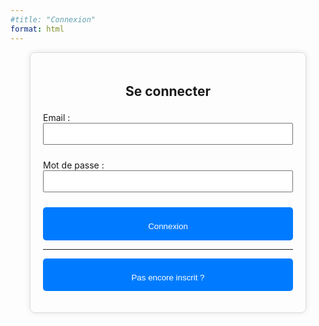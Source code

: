 ```yaml
---
#title: "Connexion"
format: html
---
```


::: {style="max-width: 400px; margin: auto; padding: 20px; border: 1px solid #ddd; border-radius: 8px; box-shadow: 0px 0px 10px rgba(0, 0, 0, 0.1);"}
<h2 style="text-align: center;">

Se connecter

</h2>

<form id="login-form">

<label for="email">Email :</label> <input type="email" id="email" name="email" required style="width: 100%; padding: 8px; margin-bottom: 10px;">

<label for="password">Mot de passe :</label> <input type="password" id="password" name="password" required style="width: 100%; padding: 8px; margin-bottom: 10px;">

<button type="submit" style="width: 100%; padding-top: 10px; background-color: #007BFF; color: white; border: none; border-radius: 5px; cursor: pointer;">

Connexion

</button>

<hr></hr>

<button type="submit" style="width: 100%; padding-top: 10px; background-color: #007BFF; color: white; border: none; border-radius: 5px; cursor: pointer;">

Pas encore inscrit ?

</button>

</form>

<!-- <p id="error-message" style="color: red; text-align: center; display: none;"> -->

<!-- Email ou mot de passe incorrect. -->

<!-- </p> -->
:::

```{=html}
<script>
  document.getElementById("login-form").addEventListener("submit", async function(event) {
    event.preventDefault();

    const email = document.getElementById("email").value.trim();
    const password = document.getElementById("password").value.trim();

    const supabaseUrl = "https://xyumeteavzfarpcbedqh.supabase.co";
    const supabaseKey = "eyJhbGciOiJIUzI1NiIsInR5cCI6IkpXVCJ9.eyJpc3MiOiJzdXBhYmFzZSIsInJlZiI6Inh5dW1ldGVhdnpmYXJwY2JlZHFoIiwicm9sZSI6ImFub24iLCJpYXQiOjE3NDM1OTAzNTUsImV4cCI6MjA1OTE2NjM1NX0.tuKfWfR-z6fye-Jr37Hp9pKfYVb9qX59j3jusnMKsZw";
    const tableName = "database_connexion_questionnaire";

    const response = await fetch(`${supabaseUrl}/rest/v1/${tableName}?email=eq.${email}&password=eq.${password}`, {
      method: "GET",
      headers: {
        apikey: supabaseKey,
        Authorization: `Bearer ${supabaseKey}`,
        "Content-Type": "application/json",
        Prefer: "return=representation"
      }
    });

    const data = await response.json();
    console.log("Réponse complète :", response);
    console.log("Données retournées :", data);

    if (data.length > 0) {
      alert("Connexion réussie !");
      window.location.href = "index.html";
    } else {
      console.log("Aucun utilisateur trouvé !");
      document.getElementById("error-message").style.display = "block";
    }
  });
</script>
```



<!-- ```{=html} -->
<!-- <script> -->
<!--   document.getElementById("login-form").addEventListener("submit", function(event) { -->
<!--     event.preventDefault(); -->

<!--     var email = document.getElementById("email").value; -->
<!--     var password = document.getElementById("password").value; -->

<!--     // Vérification simple (remplace ceci par un vrai système backend) -->
<!--     if (email === "test@example.com" && password === "password123") { -->
<!--       alert("Connexion réussie !"); -->
<!--       window.location.href = "index.html";  // Redirige vers la page d'accueil -->
<!--     } else { -->
<!--       document.getElementById("error-message").style.display = "block"; -->
<!--     } -->
<!--   }); -->
<!-- </script> -->
<!-- ``` -->
